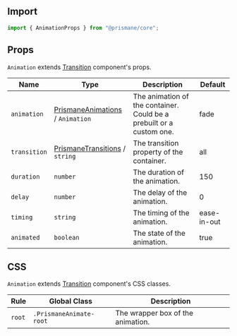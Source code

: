 ## Import

```js
import { AnimationProps } from "@prismane/core";
```

## Props

`Animation` extends [Transition](/docs/components-api/transition-api) component's props.

| Name         | Type                                                                                      | Description                                                          | Default     |
| ------------ | ----------------------------------------------------------------------------------------- | -------------------------------------------------------------------- | ----------- |
| `animation`  | [PrismaneAnimations](/docs/getting-started/globals#prismaneanimations-type) / `Animation` | The animation of the container. Could be a prebuilt or a custom one. | fade        |
| `transition` | [PrismaneTransitions](/docs/getting-started/globals#prismanetransitions-type) / `string`  | The transition property of the container.                            | all         |
| `duration`   | `number`                                                                                  | The duration of the animation.                                       | 150         |
| `delay`      | `number`                                                                                  | The delay of the animation.                                          | 0           |
| `timing`     | `string`                                                                                  | The timing of the animation.                                         | ease-in-out |
| `animated`   | `boolean`                                                                                 | The state of the animation.                                          | true        |

## CSS

`Animation` extends [Transition](/docs/components-api/transition-api) component's CSS classes.

| Rule   | Global Class            | Description                       |
| ------ | ----------------------- | --------------------------------- |
| `root` | `.PrismaneAnimate-root` | The wrapper box of the animation. |
